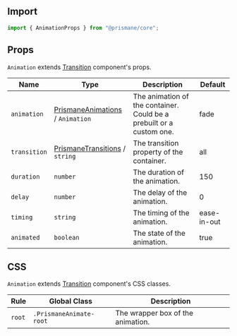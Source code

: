 ## Import

```js
import { AnimationProps } from "@prismane/core";
```

## Props

`Animation` extends [Transition](/docs/components-api/transition-api) component's props.

| Name         | Type                                                                                      | Description                                                          | Default     |
| ------------ | ----------------------------------------------------------------------------------------- | -------------------------------------------------------------------- | ----------- |
| `animation`  | [PrismaneAnimations](/docs/getting-started/globals#prismaneanimations-type) / `Animation` | The animation of the container. Could be a prebuilt or a custom one. | fade        |
| `transition` | [PrismaneTransitions](/docs/getting-started/globals#prismanetransitions-type) / `string`  | The transition property of the container.                            | all         |
| `duration`   | `number`                                                                                  | The duration of the animation.                                       | 150         |
| `delay`      | `number`                                                                                  | The delay of the animation.                                          | 0           |
| `timing`     | `string`                                                                                  | The timing of the animation.                                         | ease-in-out |
| `animated`   | `boolean`                                                                                 | The state of the animation.                                          | true        |

## CSS

`Animation` extends [Transition](/docs/components-api/transition-api) component's CSS classes.

| Rule   | Global Class            | Description                       |
| ------ | ----------------------- | --------------------------------- |
| `root` | `.PrismaneAnimate-root` | The wrapper box of the animation. |
